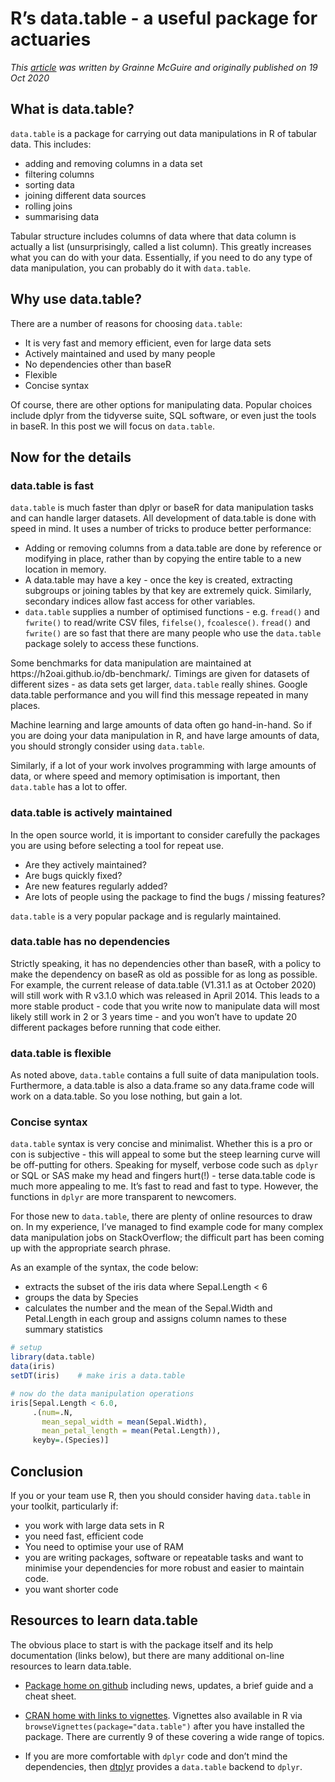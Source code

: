 # R's data.table - a useful package for actuaries {#sec-datatable}

*This [article](https://institute-and-faculty-of-actuaries.github.io/mlr-blog/post/foundations/datatable/) was written by Grainne McGuire and originally published on 19 Oct 2020*



## What is data.table?

`data.table` is a package for carrying out data manipulations in R of tabular data. This includes:

* adding and removing columns in a data set
* filtering columns 
* sorting data
* joining different data sources
* rolling joins
* summarising data

Tabular structure includes columns of data where that data column is actually a list (unsurprisingly, called a list column). 
This greatly increases what you can do with your data.
Essentially, if you need to do any type of data manipulation, you can probably do it with `data.table`.


## Why use data.table?

There are a number of reasons for choosing `data.table`:

* It is very fast and memory efficient, even for large data sets
* Actively maintained and used by many people
* No dependencies other than baseR
* Flexible
* Concise syntax

Of course, there are other options for manipulating data. 
Popular choices include dplyr from the tidyverse suite, SQL software, or even just the tools in baseR. 
In this post we will focus on `data.table`.

## Now for the details

### data.table is fast

`data.table` is much faster than dplyr or baseR for data manipulation tasks and can handle larger datasets.
All development of data.table is done with speed in mind. It uses a number of tricks to produce better performance:

* Adding or removing columns from a data.table are done by reference or modifying in place, rather than by copying the entire table to a new location in memory.
* A data.table may have a key - once the key is created, extracting subgroups or joining tables by that key are extremely quick. Similarly, secondary indices allow fast access for other variables.
* `data.table` supplies a number of optimised functions - e.g. `fread()` and `fwrite()` to read/write CSV files, `fifelse()`, `fcoalesce()`. `fread()` and `fwrite()` are so fast that there are many people who use the `data.table` package solely to access these functions.
    
Some benchmarks for data manipulation are maintained at https://h2oai.github.io/db-benchmark/. 
Timings are given for datasets of different sizes - as data sets get larger, `data.table` really shines. 
Google data.table performance and you will find this message repeated in many places.

Machine learning and large amounts of data often go hand-in-hand. 
So if you are doing your data manipulation in R, and have large amounts of data, you should strongly consider using `data.table`.

Similarly, if a lot of your work involves programming with large amounts of data, or where speed and memory optimisation is important, then `data.table` has a lot to offer.


### data.table is actively maintained

In the open source world, it is important to consider carefully the packages you are using before selecting a tool for repeat use. 

* Are they actively maintained? 
* Are bugs quickly fixed?
* Are new features regularly added?
* Are lots of people using the package to find the bugs / missing features?

`data.table` is a very popular package and is regularly maintained.


### data.table has no dependencies

Strictly speaking, it has no dependencies other than baseR, with a policy to make the dependency on baseR as old as possible for as long as possible.
For example, the current release of data.table (V1.31.1 as at October 2020) will still work with R v3.1.0 which was released in April 2014.
This leads to a more stable product - code that you write now to manipulate data will most likely still work in 2 or 3 years time - and you won't have to update 20 different packages before running that code either.




### data.table is flexible

As noted above, `data.table` contains a full suite of data manipulation tools.
Furthermore, a data.table is also a data.frame so any data.frame code will work on a data.table. 
So you lose nothing, but gain a lot.


### Concise syntax

`data.table` syntax is very concise and minimalist. 
Whether this is a pro or con is subjective - this will appeal to some but the steep learning curve will be off-putting for others.
Speaking for myself, verbose code such as `dplyr` or SQL or SAS make my head and fingers hurt(!) - terse data.table code is much more appealing to me.
It's fast to read and fast to type. However, the functions in `dplyr` are more transparent to newcomers.

For those new to `data.table`, there are plenty of online resources to draw on. In my experience, I've managed to find example code for many complex data manipulation jobs on StackOverflow; the difficult part has been coming up with the appropriate search phrase.

As an example of the syntax, the code below:

* extracts the subset of the iris data where Sepal.Length < 6
* groups the data by Species
* calculates the number and the mean of the Sepal.Width and Petal.Length in each group and assigns column names to these summary statistics

```r
# setup
library(data.table)
data(iris)
setDT(iris)    # make iris a data.table

# now do the data manipulation operations
iris[Sepal.Length < 6.0, 
     .(num=.N, 
       mean_sepal_width = mean(Sepal.Width), 
       mean_petal_length = mean(Petal.Length)), 
     keyby=.(Species)]

```




## Conclusion

If you or your team use R, then you should consider having `data.table` in your toolkit, particularly if:

* you work with large data sets in R
* you need fast, efficient code
* You need to optimise your use of RAM
* you are writing packages, software or repeatable tasks and want to minimise your dependencies for more robust and easier to maintain code.
* you want shorter code




## Resources to learn data.table

The obvious place to start is with the package itself and its help documentation (links below), but there are many additional on-line resources to learn data.table. 


* [Package home on github](https://github.com/Rdatatable/data.table) including news, updates, a brief guide and a cheat sheet.

* [CRAN home with links to vignettes](https://cran.r-project.org/web/packages/data.table/index.html). 
   Vignettes also available in R via `browseVignettes(package="data.table")` after you have installed the package.
   There are currently 9 of these covering a wide range of topics.
   
* If you are more comfortable with `dplyr` code and don't mind the dependencies, then [dtplyr](https://cran.r-project.org/web/packages/dtplyr/index.html) provides a `data.table` backend to `dplyr`.   
   

